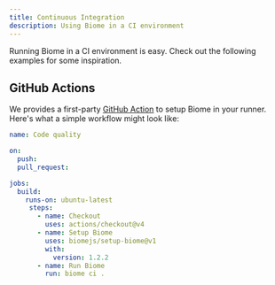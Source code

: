 ```yaml
---
title: Continuous Integration
description: Using Biome in a CI environment
---
```


Running Biome in a CI environment is easy. Check out the following examples for some inspiration.

## GitHub Actions

We provides a first-party [GitHub Action](https://github.com/marketplace/actions/setup-biome) to setup Biome in your runner.
Here's what a simple workflow might look like:

```yaml
name: Code quality

on:
  push:
  pull_request:

jobs:
  build:
    runs-on: ubuntu-latest
     steps:
       - name: Checkout 
         uses: actions/checkout@v4
       - name: Setup Biome
         uses: biomejs/setup-biome@v1
         with:
           version: 1.2.2
       - name: Run Biome
         run: biome ci .
```